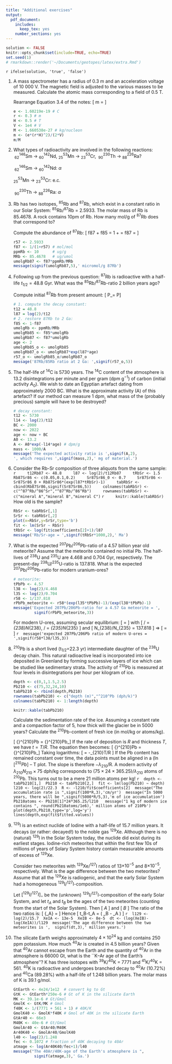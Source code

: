 ```yaml
---
title: "Additional exercises"
output:
  pdf_document:
    includes:
      keep_tex: yes
    number_sections: yes
---
```


```r
solution <- FALSE
knitr::opts_chunk$set(include=TRUE, echo=TRUE)
set.seed(1)
# rmarkdown::render('~/Documents/geotopes/latex/extra.Rmd')
```

\newif\ifsol
\sol`r ifelse(solution, 'true', 'false')`

1. A mass spectrometer has a radius of 0.3 m and an acceleration
voltage of 10 000 V. The magnetic field is adjusted to the various
masses to be measured. Calculate the atomic mass corresponding to a
field of 0.5 T.

    \ifsol
    Rearrange Equation 3.4 of the notes:
    \[
    m = \frac{e(rH)^2}{2V}
    \]
    \fi

    ```r
    e <- 1.60219e-19 # C
    r <- 0.3 # m
    H <- 0.5 # T
    V <- 1e4 # V
    M <- 1.660538e-27 # kg/nucleon
    m <- (e*(r*H)^2)/(2*V)
    m/M
    ```

1. What types of radioactivity are involved in the following
reactions: ${}^{146}_{~62}$Sm $\rightarrow$ ${}^{142}_{60}$Nd,
${}^{53}_{25}$Mn $\rightarrow$ ${}^{53}_{23}$Cr, ${}^{230}_{~90}$Th
$\rightarrow$ ${}^{226}_{88}$Ra?

    \ifsol
    ${}^{146}_{~62}$Sm $\rightarrow$ ${}^{142}_{60}$Nd: $\alpha$
    
    ${}^{53}_{25}$Mn $\rightarrow$ ${}^{53}_{23}$Cr: e.c.
    
    ${}^{230}_{~90}$Th $\rightarrow$ ${}^{226}_{88}$Ra: $\alpha$
    \fi

1. Rb has two isotopes, ^85^Rb and ^87^Rb, which exist in a constant
ratio in our Solar System: ^85^Rb/^87^Rb = 2.5933. The molar mass of
Rb is 85.4678. A rock contains 10pm of Rb. How many mol/g of ^87^Rb
does that correspond to?

    \ifsol
    Compute the abundance of ^87^Rb:
    \[
    f87 + f85 = 1
    \Rightarrow
    1 + \frac{f85}{f87} = \frac{1}{f87}
    \Rightarrow
    f87 = \frac{1}{1 + \frac{f85}{f87}}
    \]
    \fi

    ```r
    r57 <- 2.5933
    f87 <- 1/(1+r57) # mol/mol
    ppmRb <- 10      # ug/g
    MRb <- 85.4678   # ug/umol
    umolgRb87 <- f87*ppmRb/MRb
    message(signif(umolgRb87,5),' micromol/g 87Rb')
    ```

1. Following up from the previous question: ^87^Rb is radioactive with
a half-life $t_{1/2}=48.8$ Gyr. What was the ^85^Rb/^87^Rb-ratio 2
billion years ago?

    \ifsol
    Compute initial ^87^Rb from present amount:
    \[
    P_\circ = P\exp[\lambda{t}]
    \]
    \fi

    ```r
    # 1. compute the decay constant:
    t12 = 48.8
    l87 = log(2)/t12
    # 2. restore 87Rb to 2 Ga:
    f85 <- 1-f87
    umolgRb <- ppmRb/MRb
    umolgRb85 <- f85*umolgRb
    umolgRb87 <- f87*umolgRb
    age <- 2
    umolgRb85_o <- umolgRb85
    umolgRb87_o <- umolgRb87*exp(l87*age)
    r57_o <- umolgRb85_o/umolgRb87_o
    message('87Rb/85Rb ratio at 2 Ga: ',signif(r57_o,5))
    ```

1. The half-life of ^14^C is 5730 years. The ^14^C content of the
atmosphere is 13.2 disintegrations per minute and per gram (dpm
g${}^{-1}$) of carbon (initial activity $A_0$). We wish to date an
Egyptian artefact dating from approximately 2000 BC. What is the
approximate activity (A) of this artefact? If our method can measure 1
dpm, what mass of the (probably precious) sample will have to be
destroyed?

    ```r
    # decay constant:
    t12 <- 5730
    l14 <- log(2)/t12
    BC <- 2000
    now <- 2022
    age <- now + BC
    A0 <- 13.2
    A <- A0*exp(-l14*age) # dpm/g
    mass <- 1000/A
    message('The expected activity ratio is ',signif(A,2),
    ', which requires ',signif(mass,2),' mg of material.')
    ```

1. Consider the Rb-Sr composition of three aliquots from the same
sample:
    ```r
    t12Rb87 <- 48.8
    l87 <- log(2)/t12Rb87
    tRbSr <- 1.5
    Rb87Sr86 <- c(0.05,0.1,0.2)
    Sr87Sr86_0 <- 0.7
    Sr87Sr86 <- Sr87Sr86_0 + Rb87Sr86*(exp(l87*tRbSr)-1)
    tabRbSr <- cbind(Rb87Sr86,signif(Sr87Sr86,5))
    colnames(tabRbSr) <- c("^87^Rb/^86^Sr","^87^Rb/^86^Rb")
    rownames(tabRbSr) <- c("mineral A","mineral B","mineral C")
    ```
    ```r
    knitr::kable(tabRbSr)
    ```
    How old is the sample?

    ```r
    RbSr <- tabRbSr[,1]
    SrSr <- tabRbSr[,2]
    plot(x=RbSr,y=SrSr,type='b')
    fit <- lm(SrSr ~ RbSr)
    tRbSr <- log(fit$coefficients[2]+1)/l87
    message('Rb/Sr-age = ',signif(tRbSr*1000,2),' Ma')
    ```

1. What is the expected ^207^Pb/^206^Pb-ratio of a 4.57 billion year
old meteorite? Assume that the meteorite contained no initial Pb.  The
half-lives of ^238^U and ^235^U are 4.468 and 0.704 Gyr, respectively.
The present-day ^238^U/^235^U-ratio is 137.818. What is the expected
^207^Pb/^206^Pb-ratio for modern uranium-ores?

    ```r
    # meteorite:
    tPbPb <- 4.57
    l38 <- log(2)/4.468
    l35 <- log(2)/0.704
    r58 <- 1/137.818
    rPbPb_meteorite <- r58*(exp(l35*tPbPb)-1)/(exp(l38*tPbPb)-1)
    message('Expected 207Pb/206Pb-ratio for a 4.57 Ga meteorite = ',
    	     signif(rPbPb_meteorite,3))
    ```
    \ifsol
    For modern U-ores, assuming secular equilibrium:
    \[
    \frac{{}^{207}Pb}{{}^{206}Pb} =
    \frac{\partial{N_{207}}/\partial{t}}{\partial{N_{206}}/\partial{t}}
    \]
    with
    \[
    \partial{N_{206}}/\partial{t} = \lambda_{238}N_{238},
    \partial{N_{207}}/\partial{t} = \lambda_{235}N_{235}
    \]
    and
    \[
    N_{238}/N_{235} = 137.818
    \]
    $\Rightarrow$
    \[
    \frac{N_{207}}{N_{206}} = \frac{\lambda_{235}N_{235}}{\lambda_{238}N_{238}}
    \]
    \fi
    ```r
    message('expected 207Pb/206Pb ratio of modern U-ores = ',signif(r58*l38/l35,3))
    ```

1. ^210^Pb is a short lived (t~1/2~=22.3 yr) intermediate daughter of
the ^238^U decay chain. This natural radioactive lead is incorporated
into ice deposited in Greenland by forming successive layers of ice
which can be studied like sedimentary strata.  The activity of ^210^Pb
is measured at four levels in disintegrations per hour per kilogram of
ice.

    ```r
    depth <- c(0,1,1.5,2.5)
    Pb210 <- c(75,32,24,10)
    tabPb210 <- rbind(depth,Pb210)
    rownames(tabPb210) <- c("depth (m)","^210^Pb (dph/k)")
    colnames(tabPb210) <- 1:length(depth)
    ```
    ```r
    knitr::kable(tabPb210)
    ```
    
    Calculate the sedimentation rate of the ice. Assuming a constant
    rate and a compaction factor of 5, how thick will the glacier be
    in 5000 years?  Calculate the ^210^Pb-content of fresh ice (in
    mol/kg or atoms/kg).

    \ifsol
    \[
    {}^{210}Pb = {}^{210}Pb_\circ \exp[-\lambda_{210}t]
    \]
    If the rate of deposition is $R$ and thickness $T$, we have $t = T/R$.
    The equation then becomes:
    \[
    {}^{210}Pb = {}^{210}Pb_\circ \exp[-\lambda_{210}T/R]
    \]
    Taking logarithms:
    \[
    \ln[{}^{210}Pb] = \ln[{}^{210}Pb_\circ] -\lambda_{210}T/R
    \]
    If the \textsuperscript{210}Pb content has remained constant over time,
    the data points must be aligned in a ($\ln[{}^{210}Pb]$ -- T plot.
    The slope is therefore $-\lambda_{210}$/R.
    A modern activity of $\lambda_{210}N_{210} \times 75$ dph/kg corresponds to
    $(75\times{24}\times{365.25})/\lambda_{210}$ atoms of ${}^{210}$Pb. This turns
    out to be a mere 21 million atoms per kg!
    \fi
    ```r
    depth <- tabPb210[1,]
    Pb210 <- tabPb210[2,]
    fit <- lm(log(Pb210) ~ depth)
    l210 <- log(2)/22.3
    R <- -l210/fit$coefficients[2]
    message("The accumulation rate is ",signif(100*R,3),'cm/yr')
    message("In 5000 years, there will be ",signif(5000*R/5,3),'m of ice accumulation')
    Pb210atoms <- Pb210[1]*24*365.25/l210 
    message("1 kg of modern ice contains ", round(Pb210atoms/1e6),' million atoms of 210Pb')
    plot(depth,Pb210,type='p',log='y')
    lines(depth,exp(fit$fitted.values))
    ```

1. ^129^I is an extinct nuclide of Iodine with a half-life of 15.7
million years. It decays (or rather: decayed!) to the noble gas
^129^Xe. Although there is no (natural) ^129^I in the Solar System
today, the nuclide did exist during its earliest stages. Iodine-rich
meteorites that within the first few 10s of millions of years of
Solary System history contain measurable amounts of excess of ^129^Xe.

    Consider two meteorites with ^129^Xe/^127^I ratios of
    13$\times{10}^{-5}$ and 8$\times{10}^{-5}$, respectively. What is
    the age difference between the two meteorites? Assume that all the
    ^129^Xe is radiogenic, and that the early Solar System had a
    homogeneous ^129^I/^127^I-composition.

    \ifsol
    Let $[{}^{129}I/{}^{127}I]_\circ$ be the (unknown) ^129^I/^127^I-composition
    of the early Solar System, and let $t_A$ and $t_B$ be the ages of the
    two meteorites (counting from the start of the Solar System). Then
    \[
    \left[\frac{{}^{129}Xe}{{}^{127}I}\right]_A
    \left[\frac{{}^{129}I}{{}^{127}I}\right]_\circ\exp[\lambda_{129}t_A]
    \]
    and
    \[
    \left[\frac{{}^{129}Xe}{{}^{127}I}\right]_B
    \left[\frac{{}^{129}I}{{}^{127}I}\right]_\circ\exp[\lambda_{129}t_B]
    \]
    The ratio of the two ratios is:
    \[
    \frac{\left[\frac{{}^{129}Xe}{{}^{127}I}\right]_B}
         {\left[\frac{{}^{129}Xe}{{}^{127}I}\right]_A} =
	 \exp[\lambda_{129}(t_B-t_A)]
    \]
    Hence
    \[
    t_B-t_A = \frac{1}{\lambda_{129}}
    \left(
    \ln\left[\frac{{}^{129}Xe}{{}^{127}I}\right]_B -
    \ln\left[\frac{{}^{129}Xe}{{}^{127}I}\right]_A
    \right)
    \]
    \fi
    ```r
    l129 <- log(2)/15.7
    XeIA <- 13e-5
    XeIB <- 8e-5
    dt <- (log(XeIB)-log(XeIA))/l129
    message('The age difference between the two meteorites is ',
    signif(dt,3),' million years.')
    ```

1. The silicate Earth weighs approximately $4\times{10}^{24}$ kg and
contains 250 ppm potassium. How much ^40^Ar is created in 4.5 billion
years?  Given that ^40^Ar cannot escape from the Earth and the
quantity of ^40^Ar in the atmosphere is 66000 Gt, what is the ``K--Ar
age of the Earth's atmosphere''?  K has three isotopes with
^39^K/^40^K = 7771 and ^41^K/^40^K = 561. ^40^K is radioactive and
undergoes branched decay to ^40^Ar (10.72%) and ^40^Ca (89.28%) with a
half-life of 1.248 billion years. The molar mass of K is 39.1 g/mol.

    ```r
    GtEarth <- 4e24/1e12  # convert kg to Gt
    GtK <- GtEarth*250e-6 # Gt of K in the silicate Earth
    MK <- 39.1e-6 # Gt/Gmol
    GmolK <- GtK/MK # Gmol
    f40K <- 1/(7771 + 561 + 1) # 40K/K
    GmolK40 <- GmolK*f40K # Gmol of 40K in the silicate Earth
    GtAr40 <- 66e3
    M40K <- 40e-6 # Gt/Gmol
    GmolAr40 <- GtAr40/M40K
    Ar40K40 <- GmolAr40/GmolK40
    l40 <- log(2)/1.248
    fec <- 0.1072 # fraction of 40K decaying to 40Ar
    atmage <- log(Ar40K40/fec+1)/l40
    message("The 40Ar/40K-age of the Earth's atmosphere is ",
             signif(atmage,3),' Ga.')
    ```
